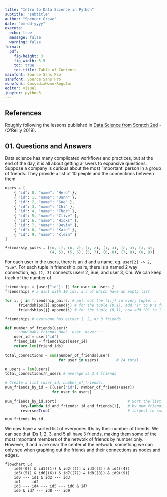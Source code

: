 ```yaml
---
title: "Intro to Data Science in Python"
subtitle: "subtitle"
author: "Spencer Grewe"
date: "mm-dd-yyyy"
execute:
  echo: true
  message: false
  warning: false
format:
  pdf:
    fig-height: 3
    fig-width: 5.5
    toc: true
    toc-title: Table of Contents
mainfont: Source Sans Pro
sansfont: Source Sans Pro
monofont: CascadiaMono-Regular
editor: visual
jupyter: python3
---
```


## References
Roughly following the lessons published in [Data Science from Scratch 2ed](https://github.com/joelgrus/data-science-from-scratch) - (O'Reilly 2019). 

## 01. Questions and Answers

Data science has many complicated workflows and practices, but at the end of the day, it is all about getting answers to expansive questions. Suppose a company is curious about the most 'important' person in a group of friends. They provide a list of 10 people and the connections between them.

```python
users = [ 
    { "id": 0, "name": "Hero" }, 
    { "id": 1, "name": "Dunn" }, 
    { "id": 2, "name": "Sue" }, 
    { "id": 3, "name": "Chi" }, 
    { "id": 4, "name": "Thor" }, 
    { "id": 5, "name": "Clive" }, 
    { "id": 6, "name": "Hicks" }, 
    { "id": 7, "name": "Devin" }, 
    { "id": 8, "name": "Kate" }, 
    { "id": 9, "name": "Klein" } 
]

friendship_pairs = [(0, 1), (0, 2), (1, 2), (1, 3), (2, 3), (3, 4), 
                    (4, 5), (5, 6), (5, 7), (6, 8), (7, 8), (8, 9)]
```

For each user in the users, there is an id and a name, eg. `user[2] -> 2, "Sue"`. For each tuple in friendship_pairs, there is a named 2 way connection, eg. `(2, 3)` connects users 2, Sue, and user 3, Chi. We can keep track of the number of 

```python
friendships = {user["id"]: [] for user in users }
friendships # a dict with 10 ids, all of which have an empty list

for i, j in friendship_pairs: # pull out the (i,j) in every tuple...
      friendships[i].append(j) # for the tuple (0,1), add "1" to 0's friends
      friendships[j].append(i) # for the tuple (0,1), now add "0" to 1's friends

friendships # everyone has either 1, 2, or 3 friends
```

```python
def number_of_friends(user): 
    """How many friends does _user_ have?""" 
    user_id = user["id"] 
    friend_ids = friendships[user_id] 
    return len(friend_ids) 
 
total_connections = sum(number_of_friends(user) 
                        for user in users)        # 24 total

n_users = len(users)
total_connections/n_users # average is 2.4 friends

# Create a list (user_id, number_of_friends). 
num_friends_by_id = [(user["id"], number_of_friends(user)) 
                     for user in users] 
 
num_friends_by_id.sort(                                # Sort the list 
       key=lambda id_and_friends: id_and_friends[1],   # by num_friends 
       reverse=True)                                   # largest to smallest 

num_friends_by_id
```

We now have a sorted list of everyone's IDs by their number of friends. We can see that IDs 1, 2, 3, and 5 all have 3 friends, making them some of the most important members of the network of friends by number only. However, 3 and 5 are near the center of the network, something we can only see when graphing out the friends and their connections as nodes and edges.

```mermaid
flowchart LR
    id0((0)) & id1((1)) & id2((2)) & id3((3)) & id4((4)) 
    id5((5)) & id6((6)) & id7((7)) & id8((8)) & id9((9))
    id0 --- id1 & id2 --- id3
    id1 --- id2
    id3 --- id4 --- id5 --- id6 & id7
    id6 & id7 --- id8 --- id9
```